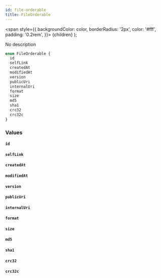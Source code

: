 ```yaml
---
id: file-orderable
title: FileOrderable
---
```


<span
style={{
      backgroundColor: color,
      borderRadius: '2px',
      color: '#fff',
      padding: '0.2rem',
    }}>
{children}
</span>
);

No description

```graphql
enum FileOrderable {
  id
  selfLink
  createdAt
  modifiedAt
  version
  publicUri
  internalUri
  format
  size
  md5
  sha1
  crc32
  crc32c
}
```

### Values

#### `id`

#### `selfLink`

#### `createdAt`

#### `modifiedAt`

#### `version`

#### `publicUri`

#### `internalUri`

#### `format`

#### `size`

#### `md5`

#### `sha1`

#### `crc32`

#### `crc32c`
